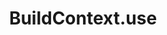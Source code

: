 ---
title: BuildContext.use
description: Learn how to use a value in a BuildContext in Reactter.
---